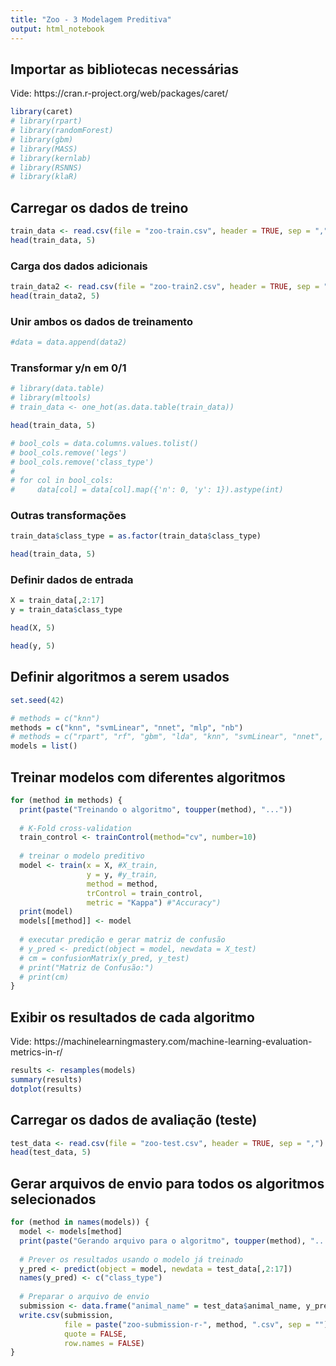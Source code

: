 ```yaml
---
title: "Zoo - 3 Modelagem Preditiva"
output: html_notebook
---
```


## Importar as bibliotecas necessárias

Vide: https://cran.r-project.org/web/packages/caret/

```r
library(caret)
# library(rpart)
# library(randomForest)
# library(gbm)
# library(MASS)
# library(kernlab)
# library(RSNNS)
# library(klaR)
```

## Carregar os dados de treino

```r
train_data <- read.csv(file = "zoo-train.csv", header = TRUE, sep = ",")
head(train_data, 5)
```

### Carga dos dados adicionais

```r
train_data2 <- read.csv(file = "zoo-train2.csv", header = TRUE, sep = ",")
head(train_data2, 5)
```

### Unir ambos os dados de treinamento

```r
#data = data.append(data2)
```

### Transformar y/n em 0/1

```r
# library(data.table)
# library(mltools)
# train_data <- one_hot(as.data.table(train_data))

head(train_data, 5)

# bool_cols = data.columns.values.tolist()
# bool_cols.remove('legs')
# bool_cols.remove('class_type')
# 
# for col in bool_cols:
#     data[col] = data[col].map({'n': 0, 'y': 1}).astype(int)
```

### Outras transformações

```r
train_data$class_type = as.factor(train_data$class_type)

head(train_data, 5)
```


### Definir dados de entrada

```r
X = train_data[,2:17]
y = train_data$class_type
```

```r
head(X, 5)
```

```r
head(y, 5)
```

## Definir algoritmos a serem usados

```r
set.seed(42)

# methods = c("knn")
methods = c("knn", "svmLinear", "nnet", "mlp", "nb")
# methods = c("rpart", "rf", "gbm", "lda", "knn", "svmLinear", "nnet", "mlp", "nb")
models = list()
```

## Treinar modelos com diferentes algoritmos

```r
for (method in methods) {
  print(paste("Treinando o algoritmo", toupper(method), "..."))
  
  # K-Fold cross-validation
  train_control <- trainControl(method="cv", number=10)
  
  # treinar o modelo preditivo
  model <- train(x = X, #X_train,
                 y = y, #y_train,
                 method = method,
                 trControl = train_control,
                 metric = "Kappa") #"Accuracy")
  print(model)
  models[[method]] <- model
  
  # executar predição e gerar matriz de confusão
  # y_pred <- predict(object = model, newdata = X_test)
  # cm = confusionMatrix(y_pred, y_test)
  # print("Matriz de Confusão:")
  # print(cm)
}
```

## Exibir os resultados de cada algoritmo

Vide: https://machinelearningmastery.com/machine-learning-evaluation-metrics-in-r/

```r
results <- resamples(models)
summary(results)
dotplot(results)
```

## Carregar os dados de avaliação (teste)

```r
test_data <- read.csv(file = "zoo-test.csv", header = TRUE, sep = ",")
head(test_data, 5)
```

## Gerar arquivos de envio para todos os algoritmos selecionados

```r
for (method in names(models)) {
  model <- models[method]
  print(paste("Gerando arquivo para o algoritmo", toupper(method), "..."))
  
  # Prever os resultados usando o modelo já treinado
  y_pred <- predict(object = model, newdata = test_data[,2:17])
  names(y_pred) <- c("class_type")
  
  # Preparar o arquivo de envio
  submission <- data.frame("animal_name" = test_data$animal_name, y_pred)
  write.csv(submission,
            file = paste("zoo-submission-r-", method, ".csv", sep = ""), 
            quote = FALSE, 
            row.names = FALSE)
}
```

